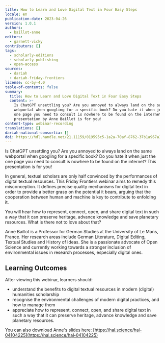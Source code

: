 ```yaml
---
title: How to Learn and Love Digital Text in Four Easy Steps
locale: en
publication-date: 2023-04-26
version: 1.0.1
authors:
  - baillot-anne
editors:
  - garnett-vicky
contributors: []
tags:
  - scholarly-editions
  - scholarly-publishing
  - open-access
sources:
  - dariah
  - dariah-friday-frontiers
license: cc-by-4.0
table-of-contents: false
summary:
  title: How to Learn and Love Digital Text in Four Easy Steps
  content: >-
    Is ChatGPT unsettling you? Are you annoyed to always land on the same
    webportal when googling for a specific book? Do you hate it when just the
    one page you need to consult is nowhere to be found on the internet?  This
    presentation by Anne Baillot is for you!
content-type: webinar-recording
translations: []
dariah-national-consortia: []
doi: https://hdl.handle.net/21.11159/019595c5-1a2a-70af-8762-37b1a967a118
---
```

Is ChatGPT unsettling you? Are you annoyed to always land on the same webportal when googling for a specific book? Do you hate it when just the one page you need to consult is nowhere to be found on the internet? This presentation is for you!

In general, textual scholars are only half convinced by the performances of digital textual resources. This Friday Frontiers webinar aims to remedy this misconception. It defines precise quality mechanisms for digital text in order to provide a better grasp on the potential it bears, arguing that the cooperation between human and machine is key to contribute to enfolding it.

You will hear how to represent, connect, open, and share digital text in such a way that it can preserve heritage, advance knowledge and save planetary resources. What is there not to love about that?

Anne Baillot is a Professor for German Studies at the University of Le Mans, France. Her research areas include German Literature, Digital Editing, Textual Studies and History of Ideas. She is a passionate advocate of Open Science and currently working towards a stronger inclusion of environmental issues in research processes, especially digital ones.

## Learning Outcomes

After viewing this webinar, learners should:

* understand the benefits to digital textual resources in modern (digital) humanities scholarship
* recognise the environmental challenges of modern digital practices, and how to manage them
* appreciate how to represent, connect, open, and share digital text in such a way that it can preserve heritage, advance knowledge and save planetary resources.

You can also download Anne's slides here: [https://hal.science/hal-04104225](https://hal.science/hal-04104225)

<VideoCard provider="youtube" id="46-4Qntopls" title="How to learn and love digital text in four easy steps" subtitle="Click here to view" src="/assets/content/assets/en/resources/hosted/how-to-learn-and-love-digital-text-in-four-easy-steps/anne-baillot-feature-image.png" />
